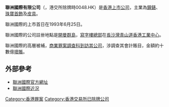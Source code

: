 '''聯洲國際有限公司'''（{{lang|en|'''EganaGoldpfeil (Holdings) Limited'''}}，港交所除牌時0048.HK）是[[香港上市公司列表|香港上市公司]]，主業為[[鐘錶|鐘錶]]、[[珠寶|珠寶]][[首飾|首飾]]及[[皮具|皮具]]。

聯洲國際的上市首日在1993年6月25日。

聯洲國際的公司註卌地點是[[開曼群島|開曼群島]]，[[寫字樓|寫字樓]][[總部|總部]]在[[長沙灣|長沙灣]][[青山道|青山道]][[香港工業中心|香港工業中心]]。

聯洲國際的高層被補，[[商業罪案調查科|商業罪案調查科]][https://web.archive.org/web/20080619222913/http://hk.biz.yahoo.com/080613/241/2vozh.html?s=0048.hk 到訪其公司]，涉調查其會計賬目，金額約十數億[[壞賬|壞賬]]。

==外部參考==
* [https://web.archive.org/web/20080618192134/http://www.egana.com/main.htm 聯洲國際官方網址]
* [https://web.archive.org/web/20080402071530/http://hk.biz.yahoo.com/080328/239/2rexl.html?s=0048.hk 聯洲國際近況]

[[Category:香港罪案|Category:香港罪案]]
[[Category:香港交易所已除牌公司|Category:香港交易所已除牌公司]]